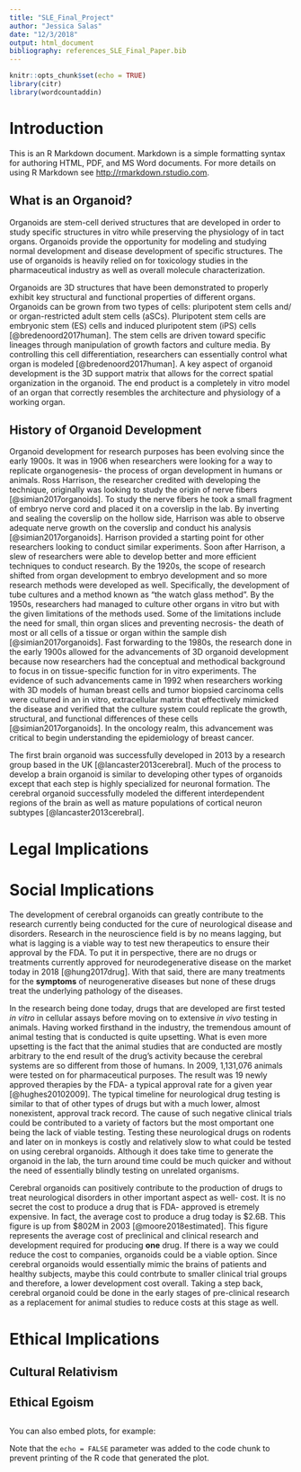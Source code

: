 ```yaml
---
title: "SLE_Final_Project"
author: "Jessica Salas"
date: "12/3/2018"
output: html_document
bibliography: references_SLE_Final_Paper.bib
---
```


```r
knitr::opts_chunk$set(echo = TRUE)
library(citr)
library(wordcountaddin)
```

# Introduction

This is an R Markdown document. Markdown is a simple formatting syntax for authoring HTML, PDF, and MS Word documents. For more details on using R Markdown see <http://rmarkdown.rstudio.com>.



## What is an Organoid?

Organoids are stem-cell derived structures that are developed in order to study specific structures in vitro while preserving the physiology of in tact organs. Organoids provide the opportunity for modeling and studying normal development and disease development of specific structures. The use of organoids is heavily relied on for toxicology studies in the pharmaceutical industry as well as overall molecule characterization. 

Organoids are 3D structures that have been demonstrated to properly exhibit key structural and functional properties of different organs. Organoids can be grown from two types of cells: pluripotent stem cells and/ or organ-restricted adult stem cells (aSCs). Pluripotent stem cells are embryonic stem (ES) cells and induced pluripotent stem (iPS) cells [@bredenoord2017human]. The stem cells are driven toward specific lineages through manipulation of growth factors and culture media. By controlling this cell differentiation, researchers can essentially control what organ is modeled [@bredenoord2017human]. A key aspect of organoid development is the 3D support matrix that allows for the correct spatial organization in the organoid. The end product is a completely in vitro model of an organ that correctly resembles the architecture and physiology of a working organ. 

## History of Organoid Development
Organoid development for research purposes has been evolving since the early 1900s. It was in 1906 when researchers were looking for a way to replicate organogenesis- the process of organ development in humans or animals. Ross Harrison, the researcher credited with developing the technique, originally was looking to study the origin of nerve fibers [@simian2017organoids]. To study the nerve fibers he took a small fragment of embryo nerve cord and placed it on a coverslip in the lab. By inverting and sealing the coverslip on the hollow side, Harrison was able to observe adequate nerve growth on the coverslip and conduct his analysis [@simian2017organoids]. Harrison provided a starting point for other researchers looking to conduct similar experiments. Soon after Harrison, a slew of researchers were able to develop better and more efficient techniques to conduct research. By the 1920s, the scope of research shifted from organ development to embryo development and so more research methods were developed as well. Specifically, the development of tube cultures and a method known as "the watch glass method". By the 1950s, researchers had managed to culture other organs in vitro but with the given limitations of the methods used. Some of the limitations include the need for small, thin organ slices and preventing necrosis- the death of most or all cells of a tissue or organ within the sample dish [@simian2017organoids]. Fast forwarding to the 1980s, the research done in the early 1900s allowed for the advancements of 3D organoid development because now researchers had the conceptual and methodical background to focus in on tissue-specific function for in vitro experiments. The evidence of such advancements came in 1992 when researchers working with 3D models of human breast cells and tumor biopsied carcinoma cells were cultured in an in vitro, extracellular matrix that effectively mimicked the disease and verified that the culture system could replicate the growth, structural, and functional differences of these cells [@simian2017organoids]. In the oncology realm, this advancement was critical to begin understanding the epidemiology of breast cancer. 

The first brain organoid was successfully developed in 2013 by a research group based in the UK [@lancaster2013cerebral]. Much of the process to develop a brain organoid is similar to developing other types of organoids except that each step is highly specialized for neuronal formation. The cerebral organoid successfully modeled the different interdependent regions of the brain as well as mature populations of cortical neuron subtypes [@lancaster2013cerebral]. 


# Legal Implications
# Social Implications
The development of cerebral organoids can greatly contribute to the research currently being conducted for the cure of neurological disease and disorders. Research in the neuroscience field is by no means lagging, but what is lagging is a viable way to test new therapeutics to ensure their approval by the FDA. To put it in perspective, there are no drugs or treatments currently approved for neurodegenerative disease on the market today in 2018 [@hung2017drug]. With that said, there are many treatments for the **symptoms** of neurogenerative diseases but none of these drugs treat the underlying pathology of the diseases.

In the research being done today, drugs that are developed are first tested *in vitro* in cellular assays before moving on to extensive *in vivo* testing in animals. Having worked firsthand in the industry, the tremendous amount of animal testing that is conducted is quite upsetting. What is even more upsetting is the fact that the animal studies that are conducted are mostly arbitrary to the end result of the drug's activity because the cerebral systems are so different from those of humans. In 2009, 1,131,076 animals were tested on for pharmaceutical purposes. The result was 19 newly approved therapies by the FDA- a typical approval rate for a given year [@hughes20102009]. The typical timeline for neurological drug testing is similar to that of other types of drugs but with a much lower, almost nonexistent, approval track record. The cause of such negative clinical trials could be contributed to a variety of factors but the most omportant one being the lack of viable testing. Testing these neurological drugs on rodents and later on in monkeys is costly and relatively slow to what could be tested on using cerebral organoids. Although it does take time to generate the organoid in the lab, the turn around time could be much quicker and without the need of essentially blindly testing on unrelated organisms. 

Cerebral organoids can positively contribute to the production of drugs to treat neurological disorders in other important aspect as well- cost. It is no secret the cost to produce a drug that is FDA- approved is etremely expensive. In fact, the average cost to produce a drug today is $2.6B. This figure is up from $802M in 2003 [@moore2018estimated]. This figure represents the average cost of preclinical and clinical research and development required for producing **one** drug. If there is a way we could reduce the cost to companies, organoids could be a viable option. Since cerebral organoids would essentially mimic the brains of patients and healthy subjects, maybe this could contrbute to smaller clinical trial groups and therefore, a lower development cost overall. Taking a step back, cerebral organoid could be done in the early stages of pre-clinical research as a replacement for animal studies to reduce costs at this stage as well. 

# Ethical Implications
## Cultural Relativism
## Ethical Egoism
## 

You can also embed plots, for example:

Note that the `echo = FALSE` parameter was added to the code chunk to prevent printing of the R code that generated the plot.
